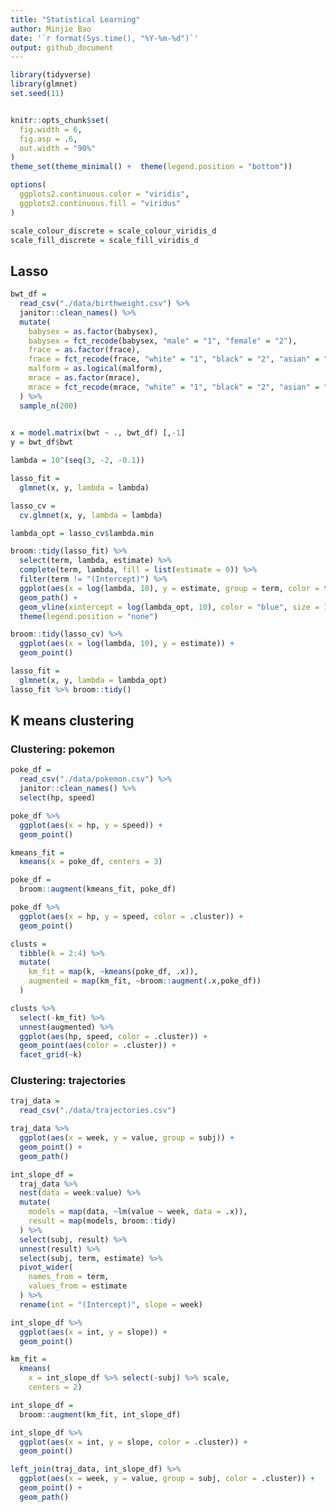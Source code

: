 ```yaml
---
title: "Statistical Learning"
author: Minjie Bao
date: '`r format(Sys.time(), "%Y-%m-%d")`'
output: github_document
---
```


```r
library(tidyverse)
library(glmnet)
set.seed(11)


knitr::opts_chunk$set(
  fig.width = 6,
  fig.asp = .6,
  out.width = "90%"
)
theme_set(theme_minimal() +  theme(legend.position = "bottom"))

options(
  ggplots2.continuous.color = "viridis",
  ggplots2.continuous.fill = "viridus"
)

scale_colour_discrete = scale_colour_viridis_d
scale_fill_discrete = scale_fill_viridis_d
```

## Lasso

```r
bwt_df = 
  read_csv("./data/birthweight.csv") %>% 
  janitor::clean_names() %>% 
  mutate(
    babysex = as.factor(babysex),
    babysex = fct_recode(babysex, "male" = "1", "female" = "2"),
    frace = as.factor(frace),
    frace = fct_recode(frace, "white" = "1", "black" = "2", "asian" = "3", "puerto rican" = "4", "other" = "8"),
    malform = as.logical(malform),
    mrace = as.factor(mrace),
    mrace = fct_recode(mrace, "white" = "1", "black" = "2", "asian" = "3", "puerto rican" = "4")
  ) %>% 
  sample_n(200)
  
```

```r
x = model.matrix(bwt ~ ., bwt_df) [,-1]
y = bwt_df$bwt
```

```r
lambda = 10^(seq(3, -2, -0.1))

lasso_fit =
  glmnet(x, y, lambda = lambda)

lasso_cv = 
  cv.glmnet(x, y, lambda = lambda)

lambda_opt = lasso_cv$lambda.min
```


```r
broom::tidy(lasso_fit) %>% 
  select(term, lambda, estimate) %>% 
  complete(term, lambda, fill = list(estimate = 0)) %>% 
  filter(term != "(Intercept)") %>% 
  ggplot(aes(x = log(lambda, 10), y = estimate, group = term, color = term)) +
  geom_path() +
  geom_vline(xintercept = log(lambda_opt, 10), color = "blue", size = 1.2) +
  theme(legend.position = "none")

```

```r
broom::tidy(lasso_cv) %>% 
  ggplot(aes(x = log(lambda, 10), y = estimate)) +
  geom_point()
```

```r
lasso_fit = 
  glmnet(x, y, lambda = lambda_opt)
lasso_fit %>% broom::tidy()
```


## K means clustering

### Clustering: pokemon
```r
poke_df = 
  read_csv("./data/pokemon.csv") %>% 
  janitor::clean_names() %>% 
  select(hp, speed)

poke_df %>% 
  ggplot(aes(x = hp, y = speed)) +
  geom_point()
```


```r
kmeans_fit = 
  kmeans(x = poke_df, centers = 3)
```

```r
poke_df = 
  broom::augment(kmeans_fit, poke_df)

poke_df %>% 
  ggplot(aes(x = hp, y = speed, color = .cluster)) +
  geom_point()
```

```r
clusts = 
  tibble(k = 2:4) %>% 
  mutate(
    km_fit = map(k, ~kmeans(poke_df, .x)),
    augmented = map(km_fit, ~broom::augment(.x,poke_df))
  )

clusts %>% 
  select(-km_fit) %>% 
  unnest(augmented) %>% 
  ggplot(aes(hp, speed, color = .cluster)) +
  geom_point(aes(color = .cluster)) +
  facet_grid(~k)
```


### Clustering: trajectories

```r
traj_data = 
  read_csv("./data/trajectories.csv")

traj_data %>% 
  ggplot(aes(x = week, y = value, group = subj)) + 
  geom_point() + 
  geom_path()
```

```r
int_slope_df = 
  traj_data %>% 
  nest(data = week:value) %>% 
  mutate(
    models = map(data, ~lm(value ~ week, data = .x)),
    result = map(models, broom::tidy)
  ) %>% 
  select(subj, result) %>% 
  unnest(result) %>% 
  select(subj, term, estimate) %>% 
  pivot_wider(
    names_from = term,
    values_from = estimate
  ) %>% 
  rename(int = "(Intercept)", slope = week)
```

```r
int_slope_df %>% 
  ggplot(aes(x = int, y = slope)) + 
  geom_point()
```

```r
km_fit = 
  kmeans(
    x = int_slope_df %>% select(-subj) %>% scale, 
    centers = 2)

int_slope_df =
  broom::augment(km_fit, int_slope_df)
```

```r
int_slope_df %>% 
  ggplot(aes(x = int, y = slope, color = .cluster)) +
  geom_point()
```

```r
left_join(traj_data, int_slope_df) %>% 
  ggplot(aes(x = week, y = value, group = subj, color = .cluster)) + 
  geom_point() + 
  geom_path() 
```


